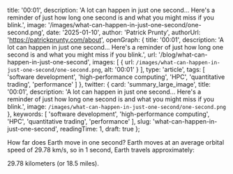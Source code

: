 
  title: '00:01',
  description: 'A lot can happen in just one second... Here\'s a reminder of just how long one second is and what you might miss if you blink.',
  image: '/images/what-can-happen-in-just-one-second/one-second.png',
  date: '2025-01-10',
  author: 'Patrick Prunty',
  authorUrl: 'https://patrickprunty.com/about',
  openGraph: {
    title: '00:01',
    description: 'A lot can happen in just one second... Here\'s a reminder of just how long one second is and what you might miss if you blink.',
    url: '/blog/what-can-happen-in-just-one-second',
    images: [
      {
        url: `/images/what-can-happen-in-just-one-second/one-second.png`,
        alt: '00:01'
      }
    ],
    type: 'article',
    tags: [
      'software development',
      'high-performance computing',
      'HPC',
      'quantitative trading',
      'performance'
    ]
  },
  twitter: {
    card: 'summary_large_image',
    title: '00:01',
    description: 'A lot can happen in just one second... Here\'s a reminder of just how long one second is and what you might miss if you blink.',
    image: `/images/what-can-happen-in-just-one-second/one-second.png`
  },
  keywords: [
    'software development',
    'high-performance computing',
    'HPC',
    'quantitative trading',
    'performance'
  ],
  slug: 'what-can-happen-in-just-one-second',
  readingTime: 1,
  draft: true
};

How far does Earth move in one second?
Earth moves at an average orbital speed of 29.78 km/s, so in 1 second, Earth travels approximately:

29.78 kilometers (or 18.5 miles).
